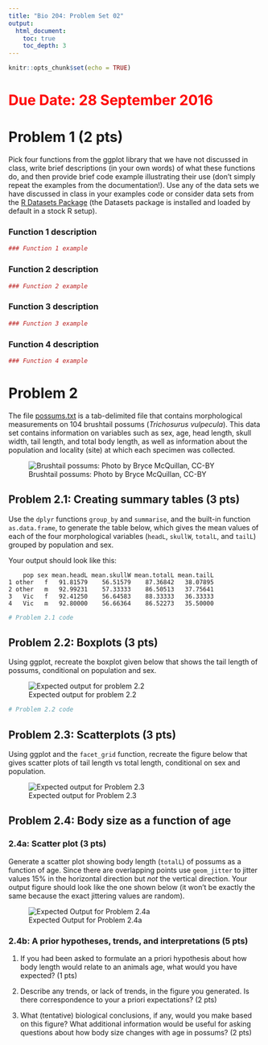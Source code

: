 ```yaml
---
title: "Bio 204: Problem Set 02"
output:
  html_document:
    toc: true
    toc_depth: 3
---
```


```r
knitr::opts_chunk$set(echo = TRUE)
```

# <font color = "red">Due Date: 28 September 2016</font>


# Problem 1 (2 pts)

Pick four functions from the ggplot library that we have not discussed in class, write brief descriptions (in your own words) of what these functions do, and then provide brief code example illustrating their use (don't simply repeat the examples from the documentation!).  Use any of the data sets we have discussed in class in your examples code or consider data sets from the [R Datasets Package](https://stat.ethz.ch/R-manual/R-devel/library/datasets/html/00Index.html) (the Datasets package is installed and loaded by default in a stock R setup).

### Function 1 description

```r
### Function 1 example
```

### Function 2 description

```r
### Function 2 example
```

### Function 3 description

```r
### Function 3 example
```

### Function 4 description

```r
### Function 4 example
```



# Problem 2

The file [possums.txt](https://github.com/Bio204-class/bio204-datasets/raw/master/possum.txt) is a tab-delimited file that contains morphological measurements on 104 brushtail possums (*Trichosurus vulpecula*). This data set contains information on variables such as sex, age, head length, skull width, tail length, and total body length, as well as information about the population and locality (site) at which each specimen was collected.

![Brushtail possums: Photo by Bryce McQuillan, CC-BY ](https://upload.wikimedia.org/wikipedia/commons/thumb/d/dd/Trichosurus-vulpecula.jpg/320px-Trichosurus-vulpecula.jpg)



## Problem 2.1: Creating summary tables (3 pts)

Use the `dplyr` functions `group_by` and `summarise`, and the built-in function `as.data.frame`, to generate the table below, which gives the mean values of each of the four morphological variables (`headL`, `skullW`, `totalL`, and `tailL`) grouped by population and sex.

Your output should look like this:
```
    pop sex mean.headL mean.skullW mean.totalL mean.tailL
1 other   f   91.81579    56.51579    87.36842   38.07895
2 other   m   92.99231    57.33333    86.50513   37.75641
3   Vic   f   92.41250    56.64583    88.33333   36.33333
4   Vic   m   92.80000    56.66364    86.52273   35.50000
```

```r
# Problem 2.1 code
```


## Problem 2.2: Boxplots (3 pts)

Using ggplot, recreate the boxplot given below that shows the tail length of possums, conditional on population and sex.


![Expected output for problem 2.2](https://github.com/Bio204-class/Bio204-Fall-2016/raw/master/problem-sets/possum-tail-length.png)


```r
# Problem 2.2 code
```

## Problem 2.3: Scatterplots  (3 pts)

Using ggplot and the `facet_grid` function, recreate the figure below that gives scatter plots of tail length vs total length, conditional on sex and population.

![Expected output for Problem 2.3](https://github.com/Bio204-class/Bio204-Fall-2016/raw/master/problem-sets/possum-total-tail-scatter.png)


## Problem 2.4: Body size as a function of age


### 2.4a: Scatter plot (3 pts)

Generate a scatter plot showing body length (`totalL`) of possums as a function of age.  Since there are overlapping points use `geom_jitter` to jitter values 15% in the horizontal direction but *not* the vertical direction.  Your output figure should look like the one shown below (it won't be exactly the same because the exact jittering values are random).

![Expected Output for Problem 2.4a](https://github.com/Bio204-class/Bio204-Fall-2016/raw/master/problem-sets/possum-growth.png)


### 2.4b: A prior hypotheses, trends, and interpretations (5 pts)

1) If you had been asked to formulate an a priori hypothesis about how body length would relate to an animals age, what would you have expected? (1 pts)

2) Describe any trends, or lack of trends, in the figure you generated.  Is there correspondence to your a priori expectations? (2 pts)

3) What (tentative) biological conclusions, if any, would you make based on this figure?  What additional information would be useful for asking questions about how body size changes with age in possums? (2 pts)




